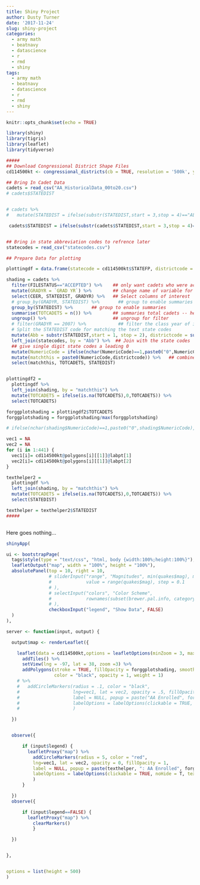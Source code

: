```yaml
---
title: Shiny Project
author: Dusty Turner
date: '2017-11-24'
slug: shiny-project
categories:
  - army math
  - beatnavy
  - datascience
  - r
  - rmd
  - shiny
tags:
  - army math
  - beatnavy
  - datascience
  - r
  - rmd
  - shiny
---
```



```r
knitr::opts_chunk$set(echo = TRUE)
```


```r
library(shiny)
library(tigris)
library(leaflet)
library(tidyverse)

#####
## Download Congressional District Shape Files
cd114500kt <- congressional_districts(cb = TRUE, resolution = '500k', year = 2015)

## Bring In Cadet Data
cadets = read_csv("AA_HistoricalData_00to20.csv")
# cadets$STATEDIST


# cadets %>%
#   mutate(STATEDIST = ifelse(substr(STATEDIST,start = 3,stop = 4)=="AL",paste0(substr(STATEDIST,start = 1,stop = 2),"00",STATEDIST)))

 cadets$STATEDIST = ifelse(substr(cadets$STATEDIST,start = 3,stop = 4)=="AL",paste0(substr(cadets$STATEDIST,start = 1,stop = 2),"00"),cadets$STATEDIST)


## Bring in state abbreviation codes to refrence later
statecodes = read_csv("statecodes.csv")

## Prepare Data for plotting

plottingdf = data.frame(statecode = cd114500kt$STATEFP, districtcode = cd114500kt$CD114FP, matchthis = as.character(paste0(cd114500kt$STATEFP,cd114500kt$CD114FP)))

shading = cadets %>%
  filter(FILESTATUS=="ACCEPTED") %>%    ## only want cadets who were accepted
  mutate(GRADYR = `GRAD YR`) %>%        ## change name of variable for ease of analysis
  select(CEER, STATEDIST, GRADYR) %>%   ## Select columns of interest
  # group_by(GRADYR, STATEDIST) %>%       ## group to enable summaries
  group_by(STATEDIST) %>%       ## group to enable summaries
  summarise(TOTCADETS = n()) %>%        ## summaries total cadets -- here is where we need demographics data
  ungroup() %>%                         ## ungroup for filter
  # filter(GRADYR == 2007) %>%            ## filter the class year of interest
  # Split the STATEDIST code for matching the text state codes
  mutate(Abb = substr(STATEDIST,start = 1, stop = 2), districtcode = substr(STATEDIST,start = 3,stop = 4)) %>%
  left_join(statecodes, by = "Abb") %>%  ## Join with the state codes
  ## give single digit state codes a leading 0
  mutate(NumericCode = ifelse(nchar(NumericCode)==1,paste0("0",NumericCode),NumericCode)) %>%
  mutate(matchthis = paste0(NumericCode,districtcode)) %>%   ## combine the NumericCode and District codes together
  select(matchthis, TOTCADETS, STATEDIST)


plottingdf2 =
  plottingdf %>%
  left_join(shading, by = "matchthis") %>%
  mutate(TOTCADETS = ifelse(is.na(TOTCADETS),0,TOTCADETS)) %>%
  select(TOTCADETS)

forggplotshading = plottingdf2$TOTCADETS
forggplotshading = forggplotshading/max(forggplotshading)

# ifelse(nchar(shading$NumericCode)==1,paste0("0",shading$NumericCode),shading$NumericCode)

vec1 = NA
vec2 = NA
for (i in 1:441) {
  vec1[i]= cd114500kt@polygons[i][[1]]@labpt[1]
  vec2[i]= cd114500kt@polygons[i][[1]]@labpt[2]
}

texthelper2 =
  plottingdf %>%
  left_join(shading, by = "matchthis") %>%
  mutate(TOTCADETS = ifelse(is.na(TOTCADETS),0,TOTCADETS)) %>%
  select(STATEDIST)

texthelper = texthelper2$STATEDIST
#####



```

Here goes nothing...

```r
shinyApp(

ui <- bootstrapPage(
  tags$style(type = "text/css", "html, body {width:100%;height:100%}"),
  leafletOutput("map", width = "100%", height = "100%"),
  absolutePanel(top = 10, right = 10,
                # sliderInput("range", "Magnitudes", min(quakes$mag), max(quakes$mag),
                #             value = range(quakes$mag), step = 0.1
                # ),
                # selectInput("colors", "Color Scheme",
                #             rownames(subset(brewer.pal.info, category %in% c("seq", "div")))
                # ),
                checkboxInput("legend", "Show Data", FALSE)
  )
),

server <- function(input, output) {

  output$map <- renderLeaflet({

    leaflet(data = cd114500kt,options = leafletOptions(minZoom = 3, maxZoom = 8)) %>%
      addTiles() %>%
      setView(lng = -97, lat = 38, zoom =3) %>%
      addPolygons(stroke = TRUE, fillOpacity = forggplotshading, smoothFactor = 0.5,
                  color = "black", opacity = 1, weight = 1)
    # %>%
    #   addCircleMarkers(radius = .1, color = "black",
    #                    lng=vec1, lat = vec2, opacity = .5, fillOpacity = forggplotshading,
    #                    label = NULL, popup = paste("AA Enrolled", forggplotshading),
    #                    labelOptions = labelOptions(clickable = TRUE, noHide = T, textOnly = FALSE, zoomAnimation = TRUE)
    #                    )

  })


  observe({

      if (input$legend) {
        leafletProxy("map") %>%
          addCircleMarkers(radius = 5, color = "red",
          lng=vec1, lat = vec2, opacity = 0, fillOpacity = 1,
          label = NULL, popup = paste(texthelper, ": AA Enrolled", forggplotshading),
          labelOptions = labelOptions(clickable = TRUE, noHide = T, textOnly = FALSE, zoomAnimation = TRUE)
          )
      }

  })
  observe({

      if (input$legend==FALSE) {
        leafletProxy("map") %>%
          clearMarkers()
          }

  })


},


options = list(height = 500)
)
```

